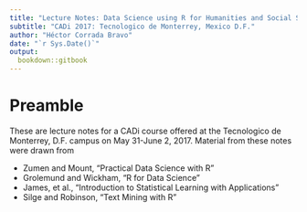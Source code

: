 ```yaml
---
title: "Lecture Notes: Data Science using R for Humanities and Social Science"
subtitle: "CADi 2017: Tecnologico de Monterrey, Mexico D.F."
author: "Héctor Corrada Bravo"
date: "`r Sys.Date()`"
output: 
  bookdown::gitbook
---
```


# Preamble

These are lecture notes for a CADi course offered
at the Tecnologico de Monterrey, D.F. campus on
May 31-June 2, 2017. Material from these notes were drawn from

- Zumen and Mount, "Practical Data Science with R"  
- Grolemund and Wickham, "R for Data Science"  
- James, et al., "Introduction to Statistical Learning with Applications"  
- Silge and Robinson, "Text Mining with R"
